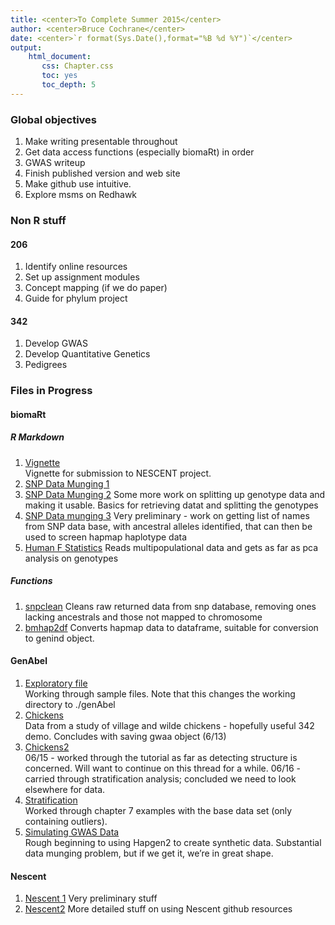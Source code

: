 ```yaml
---
title: <center>To Complete Summer 2015</center>
author: <center>Bruce Cochrane</center>
date: <center>`r format(Sys.Date(),format="%B %d %Y")`</center>
output: 
    html_document:
       css: Chapter.css
       toc: yes
       toc_depth: 5
---
```

### Global objectives

1.  Make writing presentable throughout
2.  Get data access functions (especially biomaRt) in order
3.  GWAS writeup
4.  Finish published version and web site
5.  Make github use intuitive.
6.  Explore msms on Redhawk

### Non R stuff

#### 206

1.  Identify online resources
2.  Set up assignment modules
3.  Concept mapping (if we do paper)
4.  Guide for phylum project

#### 342

1.  Develop GWAS
2.  Develop Quantitative Genetics
3.  Pedigrees



### Files in Progress

#### biomaRt

##### R Markdown

1.  [Vignette](https://dl.dropboxusercontent.com/u/9752688/QPopgen/Summer15Development/biomaRt_Vignette.Rmd)  
Vignette for submission to NESCENT project.
2.  [SNP Data Munging 1](https://dl.dropboxusercontent.com/u/9752688/QPopgen/Summer15Development/BuildSNPData.Rmd)  
3.  [SNP Data Munging 2](https://dl.dropboxusercontent.com/u/9752688/QPopgen/Summer15Development/BiomaRtToGenind.Rmd)
Some more work on splitting up genotype data and making it usable.
Basics for retrieving datat and splitting the genotypes
3.  [SNP Data munging 3](https://dl.dropboxusercontent.com/u/9752688/QPopgen/Summer15Development/SnpDataCreate.Rmd)
Very preliminary - work on getting list of names from SNP data base, with ancestral alleles identified, that can then be used to screen hapmap haplotype data
3.  [Human F Statistics](https://dl.dropboxusercontent.com/u/9752688/QPopgen/Summer15Development/HumanFStats.Rmd)
Reads multipopulational data and gets as far as pca analysis on genotypes

##### Functions

1. [snpclean](https://dl.dropboxusercontent.com/u/9752688/QPopgen/Summer15Development/R/snpclean.R)
Cleans raw returned data from snp database, removing ones lacking ancestrals and those not mapped to chromosome
2.  [bmhap2df](https://dl.dropboxusercontent.com/u/9752688/QPopgen/Summer15Development/R/bmhap2df.R)
Converts hapmap data to dataframe, suitable for conversion to genind object.

#### GenAbel

1. [Exploratory file](https://dl.dropboxusercontent.com/u/9752688/QPopgen/Summer15Development/genAbel/GenAbelExploration.Rmd)  
Working through sample files.  Note that this changes the working directory to ./genAbel
2.  [Chickens](https://dl.dropboxusercontent.com/u/9752688/QPopgen/Summer15Development/genAbel/Chickens.Rmd)  
Data from a study of village and wilde chickens - hopefully useful 342 demo.  Concludes with saving gwaa object (6/13)
3.  [Chickens2](https://dl.dropboxusercontent.com/u/9752688/QPopgen/Summer15Development/genAbel/Chicken2.Rmd)  
06/15 - worked through the tutorial as far as detecting structure is concerned.  Will want to continue on this thread for a while. 06/16 - carried through stratification analysis; concluded we need to look elsewhere for data.   
4. [Stratification](https://dl.dropboxusercontent.com/u/9752688/QPopgen/Summer15Development/genAbel/StratificationExample.Rmd)  
Worked through chapter 7 examples with the base data set (only containing outliers).
5.  [Simulating GWAS Data](https://dl.dropboxusercontent.com/u/9752688/QPopgen/Summer15Development/SimulateGWAS.Rmd)  
Rough beginning to using Hapgen2 to create synthetic data.  Substantial data munging problem, but if we get it, we're in great shape.

#### Nescent

1.  [Nescent 1](https://dl.dropboxusercontent.com/u/9752688/QPopgen/Summer15Development/Nescent.Rmd)
Very preliminary stuff
2.  [Nescent2](https://dl.dropboxusercontent.com/u/9752688/QPopgen/Summer15Development/NescentMaster.Rmd)
More detailed stuff on using Nescent github resources
